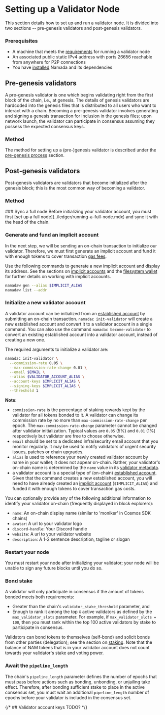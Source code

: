 
# Setting up a Validator Node

This section details how to set up and run a validator node. It is divided into two sections -- pre-genesis validators and post-genesis validators.

### Prerequisites

- A machine that meets the [requirements](../hardware.mdx) for running a validator node
- An associated public static IPv4 address with ports 26656 reachable from anywhere for P2P connections
- You have [installed](../../introduction/install.mdx) Namada and its dependencies


## Pre-genesis validators

A pre-genesis validator is one which begins validating right from the first block of the chain, i.e., at genesis. 
The details of genesis validators are hardcoded into the genesis files that is distributed to all users who want to interact with a chain. Becoming a pre-genesis 
validator involves generating and signing a genesis transaction for inclusion in the genesis files; upon network launch, the validator can participate in 
consensus assuming they possess the expected consensus keys.

### Method

The method for setting up a (pre-)genesis validator is described under the [pre-genesis process](../../networks/starting-network/genesis-flow.mdx) section.


## Post-genesis validators

Post-genesis validators are validators that become initialized after the genesis block; this is the most common way of becoming a validator.

### Method
<Steps>
### Sync a full node
Before initializing your validator account, you must first [set up a full node](../ledger/running-a-full-node.mdx) and sync it with 
the head of the chain.

### Generate and fund an implicit account
In the next step, we will be sending an on-chain transaction to initialize our validator. Therefore, we must first generate an implicit 
account and fund it with enough tokens to cover transaction [gas fees](../../users/fees.mdx).  

Use the following commands to generate a new implicit account and display its address. See the sections on [implicit accounts](../../users/transparent-accounts/implicit-accounts.mdx) 
and the [filesystem wallet](../../users/wallet/file-system-wallet.mdx) for further details on working with implicit accounts.
```bash copy
namadaw gen --alias $IMPLICIT_ALIAS
namadaw list --addr
```

### Initialize a new validator account
A validator account can be initialized from an [established account](../../users/transparent-accounts/established-accounts.mdx) by submitting an on-chain transaction. 
`namadac init-validator` will create a new established account and convert it to a validator account in a single command.
<Callout>
You can also use the command `namadac become-validator` to convert an existing established account into a validator account, instead of creating a new one.
</Callout>

The required arguments to initialize a validator are:
```bash copy
namadac init-validator \
  --commission-rate 0.05 \
  --max-commission-rate-change 0.01 \
  --email $EMAIL \
  --alias $VALIDATOR_ACCOUNT_ALIAS \
  --account-keys $IMPLICIT_ALIAS \
  --signing-keys $IMPLICIT_ALIAS \
  --threshold 1
```
__Note:__
- `commission-rate` is the percentage of staking rewards kept by the validator for all tokens bonded to it. A validator can change its commission rate 
by no more than `max-commission-rate-change` per epoch. The `max-commission-rate-change` parameter cannot be changed after validator initialization.
Typical values are `0.05` (5%) and `0.01` (1%) respectively but validator are free to choose otherwise.
- `email` should be set to a dedicated infra/security email account that you monitor regularly. It may be used to notify validators of urgent security issues, patches 
or chain upgrades.
- `alias` is used to reference your newly created validator account by name in your wallet; it does not appear on-chain. Rather, your 
validator's on-chain name is determined by the `name` value in its [validator metadata](./validator-actions.mdx#metadata-changes).
- a validator account is a special type of (on-chain) [established account](../../users/transparent-accounts/established-accounts.mdx). 
Given that the command creates a new established account, you will need to have already created an [implicit account](../../users/transparent-accounts/implicit-accounts.mdx) 
(`$IMPLICIT_ALIAS`) and funded it with enough tokens to cover transaction gas costs.

You can optionally provide any of the following additional information to identify your validator on-chain (frequently displayed in block explorers):
- `name`: An on-chain display name (similar to 'moniker' in Cosmos SDK chains)
- `avatar`: A url to your validator logo
- `discord-handle`: Your Discord handle
- `website`: A url to your validator website
- `description`: A 1-2 sentence description, tagline or slogan

### Restart your node
You must restart your node after initializing your validator; your node will be unable to sign any future blocks until you do so.

### Bond stake
A validator will only participate in consensus if the amount of tokens bonded meets both requirements:  
- Greater than the chain's `validator_stake_threshold` parameter, and  
- Enough to rank it among the top `X` active validators as defined by the `max_validator_slots` parameter. For example, if `max_validator_slots = 100`, then you must rank within the top 100 active validators by stake to participate in consensus.

Validators can bond tokens to themselves (self-bond) and solicit bonds from other parties (delegation); see the section on [staking](./staking.mdx). 
Note that the balance of NAM tokens that is in your validator account does not count towards your validator's stake and voting power.

### Await the `pipeline_length`
The chain's `pipeline_length` parameter defines the number of epochs that must pass before actions such as bonding, unbonding, or unjailing take effect. Therefore, 
after bonding sufficient stake to place in the active consensus set, you must wait an additional `pipeline_length` number of epochs before your validator is included in the consensus set.


</Steps>

{/* ## Validator account keys
TODO?
*/}

